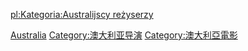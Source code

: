 {{Catnav|頁面分類|地理|国家|大洋洲国家|澳大利亚|澳大利亞人|各职业澳大利亚人}}
{{Catnav|頁面分類|人物|職業|按职业分类的各国人物|各职业澳大利亚人}}
{{Catnav|頁面分類|人物|各國人物|澳大利亞人|各职业澳大利亚人}}
{{Catnav|頁面分類|人物|各職業人物|导演|各国导演}}
{{Catnav|頁面分類|娱乐|表演藝術|各国导演}}
{{Commonscat|Film directors from Australia}}

[[Category:各国电影导演|Australia]]
[[Category:澳大利亚导演|Category:澳大利亚导演]]
[[Category:澳大利亞電影|Category:澳大利亞電影]]

[[pl:Kategoria:Australijscy_reżyserzy|pl:Kategoria:Australijscy reżyserzy]]